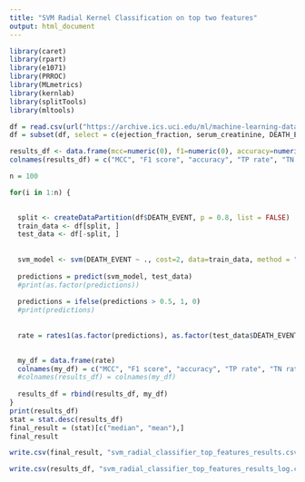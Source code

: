 ```yaml
---
title: "SVM Radial Kernel Classification on top two features"
output: html_document
---
```


```r
library(caret)
library(rpart)
library(e1071)
library(PRROC)
library(MLmetrics)
library(kernlab)
library(splitTools)
library(mltools)
```

```r
df = read.csv(url("https://archive.ics.uci.edu/ml/machine-learning-databases/00519/heart_failure_clinical_records_dataset.csv"))
df = subset(df, select = c(ejection_fraction, serum_creatinine, DEATH_EVENT))
```


```r

results_df <- data.frame(mcc=numeric(0), f1=numeric(0), accuracy=numeric(0), tp_rate=numeric(0), tn_rate=numeric(0), prc_auc=numeric(0), roc_auc=numeric(0))
colnames(results_df) = c("MCC", "F1 score", "accuracy", "TP rate", "TN rate", "PR AUC", "ROC AUC")

n = 100

for(i in 1:n) {

  
  split <- createDataPartition(df$DEATH_EVENT, p = 0.8, list = FALSE)
  train_data <- df[split, ]
  test_data <- df[-split, ]
  
  
  svm_model <- svm(DEATH_EVENT ~ ., cost=2, data=train_data, method = "C-classification", kernel = "radial")
  
  predictions = predict(svm_model, test_data)
  #print(as.factor(predictions))
    
  predictions = ifelse(predictions > 0.5, 1, 0)
  #print(predictions)
  
  
  rate = rates1(as.factor(predictions), as.factor(test_data$DEATH_EVENT))
  

  my_df = data.frame(rate)
  colnames(my_df) = c("MCC", "F1 score", "accuracy", "TP rate", "TN rate", "PR AUC", "ROC AUC")
  #colnames(results_df) = colnames(my_df)
  
  results_df = rbind(results_df, my_df)
}
print(results_df)
stat = stat.desc(results_df)
final_result = (stat)[c("median", "mean"),]
final_result

```

```r
write.csv(final_result, "svm_radial_classifier_top_features_results.csv")
```

```r
write.csv(results_df, "svm_radial_classifier_top_features_results_log.csv")
```
